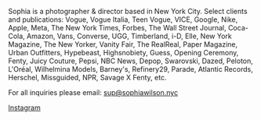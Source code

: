 Sophia is a photographer & director based in New York City. Select clients and publications: Vogue, Vogue Italia, Teen Vogue, VICE, Google, Nike, Apple, Meta, The New York Times, Forbes, The Wall Street Journal, Coca-Cola, Amazon, Vans, Converse, UGG, Timberland, i-D, Elle, New York Magazine, The New Yorker, Vanity Fair, The RealReal, Paper Magazine, Urban Outfitters, Hypebeast, Highsnobiety, Guess, Opening Ceremony, Fenty, Juicy Couture, Pepsi, NBC News, Depop, Swarovski, Dazed, Peloton, L'Oréal, Wilhelmina Models, Barney's, Refinery29, Parade, Atlantic Records, Herschel, Missguided, NPR, Savage X Fenty, etc.

For all inquiries please email: [sup@sophiawilson.nyc](mailto:sup@sophiawilson.nyc)

[Instagram](https://www.instagram.com/phiawilson)